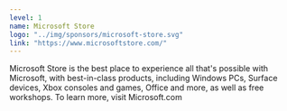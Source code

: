 ---
level: 1
name: Microsoft Store
logo: "../img/sponsors/microsoft-store.svg"
link: "https://www.microsoftstore.com/"
---

Microsoft Store is the best place to experience all that's possible with Microsoft, with best-in-class products, including Windows PCs, Surface devices, Xbox consoles and games, Office and more, as well as free workshops. To learn more, visit Microsoft.com
